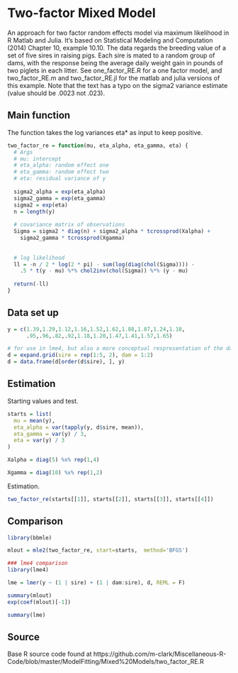 # Two-factor Mixed Model



An approach for two factor random effects model via maximum likelihood in R Matlab and Julia. It's based on Statistical Modeling and Computation (2014) Chapter 10, example 10.10. The data regards the breeding value of a set of five sires in raising pigs. Each sire is mated to a random group of dams, with the response being the average daily weight gain in pounds of two piglets in each litter.  See one_factor_RE.R for a one factor model, and two_factor_RE.m and two_factor_RE.jl for the matlab and julia versions of this example. Note that the text has a typo on the sigma2 variance estimate (value should be .0023 not .023).


## Main function

The function takes the log variances eta* as input to keep positive.

```r
two_factor_re = function(mu, eta_alpha, eta_gamma, eta) {
  # Args 
  # mu: intercept 
  # eta_alpha: random effect one 
  # eta_gamma: random effect two
  # eta: residual variance of y
  
  sigma2_alpha = exp(eta_alpha)
  sigma2_gamma = exp(eta_gamma)
  sigma2 = exp(eta)
  n = length(y)
  
  # covariance matrix of observations
  Sigma = sigma2 * diag(n) + sigma2_alpha * tcrossprod(Xalpha) + 
    sigma2_gamma * tcrossprod(Xgamma)
  
  
  # log likelihood
  ll = -n / 2 * log(2 * pi) - sum(log(diag(chol(Sigma)))) -
    .5 * t(y - mu) %*% chol2inv(chol(Sigma)) %*% (y - mu)
  
  return(-ll)
}
```




## Data set up

```r
y = c(1.39,1.29,1.12,1.16,1.52,1.62,1.88,1.87,1.24,1.18,
      .95,.96,.82,.92,1.18,1.20,1.47,1.41,1.57,1.65)

# for use in lme4, but also a more conceptual respresentation of the data
d = expand.grid(sire = rep(1:5, 2), dam = 1:2)
d = data.frame(d[order(d$sire), ], y)
```





## Estimation

Starting values and test.

```r
starts = list(
  mu = mean(y),
  eta_alpha = var(tapply(y, d$sire, mean)),
  eta_gamma = var(y) / 3,
  eta = var(y) / 3
)

Xalpha = diag(5) %x% rep(1,4)

Xgamma = diag(10) %x% rep(1,2)
```



Estimation.

```r
two_factor_re(starts[[1]], starts[[2]], starts[[3]], starts[[4]])
```




## Comparison


```r
library(bbmle)

mlout = mle2(two_factor_re, start=starts,  method='BFGS')  

### lme4 comparison
library(lme4)

lme = lmer(y ~ (1 | sire) + (1 | dam:sire), d, REML = F)

summary(mlout)
exp(coef(mlout)[-1])

summary(lme)
```


## Source

Base R source code found at https://github.com/m-clark/Miscellaneous-R-Code/blob/master/ModelFitting/Mixed%20Models/two_factor_RE.R




